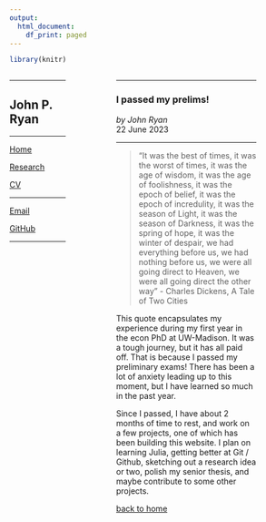 ```yaml
---
output:
  html_document:
    df_print: paged
---
```


```r
library(knitr)
```

:::: {style="display: grid; grid-template-columns: 2fr 1fr 5fr 1fr; grid-column-gap: 20px"}

::: {}
---

## John P. Ryan

---

[Home](https://john-p-ryan.github.io)

[Research](https://john-p-ryan.github.io/research.html)

[CV](https://john-p-ryan.github.io/files/CV.pdf)

---

[Email](mailto:john.p.ryan@wisc.edu)

[GitHub](https://github.com/john-p-ryan)

---

:::


::: {}

:::


::: {}

---

### I passed my prelims!   
*by John Ryan*   
22 June 2023

---

> "It was the best of times, it was the worst of times, it was the age of wisdom, it was the age of foolishness, it was the epoch of belief, it was the epoch of incredulity, it was the season of Light, it was the season of Darkness, it was the spring of hope, it was the winter of despair, we had everything before us, we had nothing before us, we were all going direct to Heaven, we were all going direct the other way" - 
> Charles Dickens, A Tale of Two Cities

This quote encapsulates my experience during my first year in the econ PhD at UW-Madison. 
It was a tough journey, but it has all paid off. 
That is because I passed my preliminary exams! 
There has been a lot of anxiety leading up to this moment, but I have learned so much in the past year.

Since I passed, I have about 2 months of time to rest, and work on a few projects, one of which has been building this website. 
I plan on learning Julia, getting better at Git / Github, sketching out a research idea or two, polish my senior thesis, and maybe contribute to some other projects. 

[back to home](https://john-p-ryan.github.io/)

:::

::::